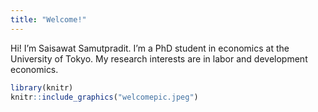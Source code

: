 ```yaml
---
title: "Welcome!"
---
```


Hi! I'm Saisawat Samutpradit. I'm a PhD student in economics at the University of Tokyo. My research interests are in labor and development economics.

```r
library(knitr)
knitr::include_graphics("welcomepic.jpeg")
```